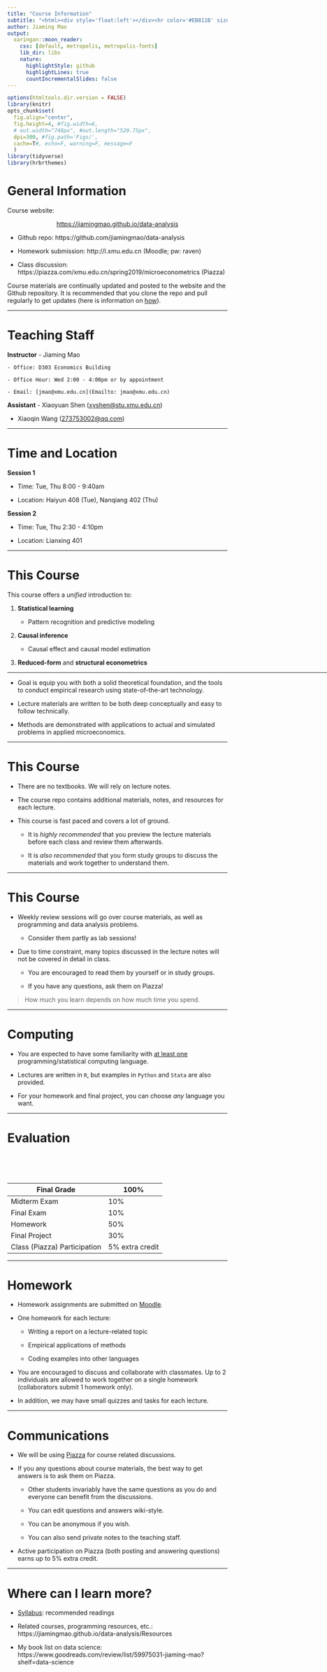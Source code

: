 ```yaml
---
title: "Course Information"
subtitle: "<html><div style='float:left'></div><hr color='#EB811B' size=1px width=796px></html>"
author: Jiaming Mao 
output:
  xaringan::moon_reader:
    css: [default, metropolis, metropolis-fonts] 
    lib_dir: libs
    nature:
      highlightStyle: github
      highlightLines: true
      countIncrementalSlides: false
---
```


```r
options(htmltools.dir.version = FALSE)
library(knitr)
opts_chunk$set(
  fig.align="center",  
  fig.height=4, #fig.width=6,
  # out.width="748px", #out.length="520.75px",
  dpi=300, #fig.path='Figs/',
  cache=T#, echo=F, warning=F, message=F
  )
library(tidyverse)
library(hrbrthemes)
```

# General Information

Course website: 

<div style="text-align:center"><a href="https://jiamingmao.github.io/data-analysis">https://jiamingmao.github.io/data-analysis</a></div>

- Github repo: https://github.com/jiamingmao/data-analysis

- Homework submission: http://l.xmu.edu.cn (Moodle; pw: raven)

- Class discussion: https://piazza.com/xmu.edu.cn/spring2019/microeconometrics (Piazza)

Course materials are continually updated and posted to the website and the Github repository. It is recommended that you clone the repo and pull regularly to get updates (here is information on  [how](https://jiamingmao.github.io/principles-of-economics/Software)).

---

# Teaching Staff

**Instructor**
- Jiaming Mao

    - Office: D303 Economics Building
    
    - Office Hour: Wed 2:00 - 4:00pm or by appointment
    
    - Email: [jmao@xmu.edu.cn](Emailto: jmao@xmu.edu.cn)
    
**Assistant**
- Xiaoyuan Shen ([xyshen@stu.xmu.edu.cn](Emailto: xyshen@stu.xmu.edu.cn))

- Xiaoqin Wang ([273753002@qq.com](Emailto: 273753002@qq.com))

---

# Time and Location

**Session 1**

- Time: Tue, Thu 8:00 - 9:40am

- Location: Haiyun 408 (Tue), Nanqiang 402 (Thu)

**Session 2** 

- Time: Tue, Thu 2:30 - 4:10pm

- Location: Lianxing 401

---

# This Course 

This course offers a *unified* introduction to: 


1. **Statistical learning**

    - Pattern recognition and predictive modeling
    
2. **Causal inference**

    - Causal effect and causal model estimation
    
3. **Reduced-form** and **structural econometrics**

<div style='float:left'></div><hr color='#EB811B' size=1px width=796px>

- Goal is equip you with both a solid theoretical foundation, and the tools to conduct empirical research using state-of-the-art technology.

- Lecture materials are written to be both deep conceptually and easy to follow technically.

- Methods are demonstrated with applications to actual and simulated problems in applied microeconomics.

---

# This Course 

- There are no textbooks. We will rely on lecture notes.

- The course repo contains additional materials, notes, and resources for each lecture. 

- This course is fast paced and covers a lot of ground. 

    - It is *highly recommended* that you preview the lecture materials before each class and review them afterwards.
    
    - It is *also recommended* that you form study groups to discuss the materials and work together to understand them.

---

# This Course 

- Weekly review sessions will go over course materials, as well as programming and data analysis problems.

    - Consider them partly as lab sessions!
    
- Due to time constraint, many topics discussed in the lecture notes will not be covered in detail in class.

    - You are encouraged to read them by yourself or in study groups.
    
    - If you have any questions, ask them on Piazza!
    
> How much you learn depends on how much time you spend.

---

# Computing

- You are expected to have some familiarity with <u>at least one</u> programming/statistical computing language. 

- Lectures are written in `R`, but examples in `Python` and `Stata` are also provided. 

- For your homework and final project, you can choose *any* language you want.

---

# Evaluation

<br>
<br>
<br>

Final Grade | 100%
-------- | -------
Midterm Exam | 10%
Final Exam | 10%
Homework | 50%
Final Project | 30%
Class (Piazza) Participation | 5% extra credit

---

# Homework

- Homework assignments are submitted on [Moodle](http://l.xmu.edu.cn).

- One homework for each lecture:

    - Writing a report on a lecture-related topic
    
    - Empirical applications of methods
    
    - Coding examples into other languages
    
- You are encouraged to discuss and collaborate with classmates. Up to 2 individuals are allowed to work together on a single homework (collaborators submit 1 homework only).

- In addition, we may have small quizzes and tasks for each lecture.

---

# Communications

- We will be using [Piazza]( https://piazza.com/xmu.edu.cn/spring2019/microeconometrics) for course related discussions.

- If you any questions about course materials, the best way to get answers is to ask them on Piazza.

    - Other students invariably have the same questions as you do and everyone can benefit from the discussions.
    
    - You can edit questions and answers wiki-style.
    
    - You can be anonymous if you wish.
    
    - You can also send private notes to the teaching staff.
    
- Active participation on Piazza (both posting and answering questions) earns up to 5% extra credit. 

---

# Where can I learn more?

- [Syllabus](https://jiamingmao.github.io/data-analysis/assets/syllabus.pdf): recommended readings  

- Related courses, programming resources, etc.: https://jiamingmao.github.io/data-analysis/Resources

- My book list on data science: https://www.goodreads.com/review/list/59975031-jiaming-mao?shelf=data-science
